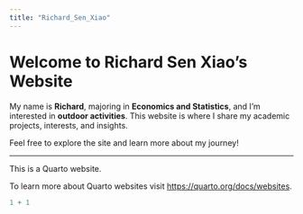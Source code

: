 ```yaml
---
title: "Richard_Sen_Xiao"
---
```

# Welcome to Richard Sen Xiao's Website

My name is **Richard**, majoring in **Economics and Statistics**, and I'm interested in **outdoor activities**. This website is where I share my academic projects, interests, and insights.

Feel free to explore the site and learn more about my journey!

---

This is a Quarto website.

To learn more about Quarto websites visit <https://quarto.org/docs/websites>.

```r
1 + 1
```
